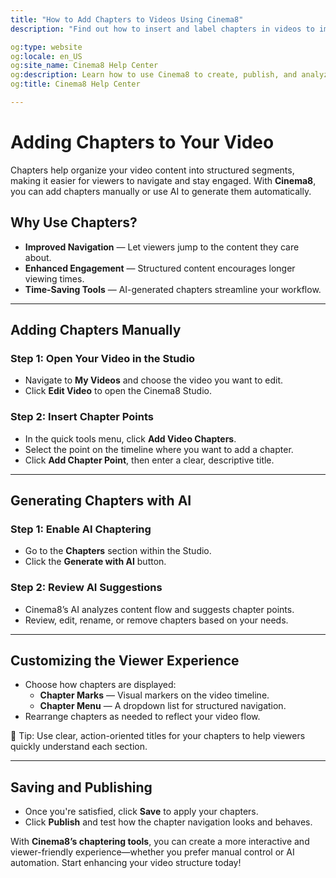---
title: "How to Add Chapters to Videos Using Cinema8"
description: "Find out how to insert and label chapters in videos to improve navigation, structure content and enhance viewer experience. Visit Cinema8."

og:type: website
og:locale: en_US
og:site_name: Cinema8 Help Center
og:description: Learn how to use Cinema8 to create, publish, and analyze interactive videos.
og:title: Cinema8 Help Center

---


# Adding Chapters to Your Video

Chapters help organize your video content into structured segments, making it easier for viewers to navigate and stay engaged. With **Cinema8**, you can add chapters manually or use AI to generate them automatically.

## Why Use Chapters?

- **Improved Navigation** — Let viewers jump to the content they care about.
- **Enhanced Engagement** — Structured content encourages longer viewing times.
- **Time-Saving Tools** — AI-generated chapters streamline your workflow.

---

## Adding Chapters Manually

<Steps>

### Step 1: Open Your Video in the Studio

- Navigate to **My Videos** and choose the video you want to edit.
- Click **Edit Video** to open the Cinema8 Studio.

### Step 2: Insert Chapter Points

- In the quick tools menu, click **Add Video Chapters**.
- Select the point on the timeline where you want to add a chapter.
- Click **Add Chapter Point**, then enter a clear, descriptive title.

</Steps>

---

## Generating Chapters with AI

<Steps>

### Step 1: Enable AI Chaptering

- Go to the **Chapters** section within the Studio.
- Click the **Generate with AI** button.

### Step 2: Review AI Suggestions

- Cinema8’s AI analyzes content flow and suggests chapter points.
- Review, edit, rename, or remove chapters based on your needs.

</Steps>

---

## Customizing the Viewer Experience

- Choose how chapters are displayed:
  - **Chapter Marks** — Visual markers on the video timeline.
  - **Chapter Menu** — A dropdown list for structured navigation.
- Rearrange chapters as needed to reflect your video flow.

<Callout type="info">
🧭 Tip: Use clear, action-oriented titles for your chapters to help viewers quickly understand each section.
</Callout>

---

## Saving and Publishing

- Once you're satisfied, click **Save** to apply your chapters.
- Click **Publish** and test how the chapter navigation looks and behaves.

With **Cinema8’s chaptering tools**, you can create a more interactive and viewer-friendly experience—whether you prefer manual control or AI automation. Start enhancing your video structure today!
